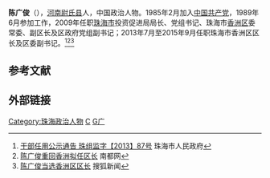 {{Infobox person
| 姓名     = 陈广俊
| 图像     = 
| 图像大小 = 
| 出生日期 = {{Birth year and age|1966|6}}
| 出生地   = {{CHN}}[[河南省|河南省]][[尉氏县|尉氏县]]
| 国籍     = {{PRC}}
| 教育程度 = 
| 学历     = 大学
| 母校     =
| 职业     = [[珠海市|珠海市]][[香洲区|香洲区]]区长（2013—2015）<br>珠海市投资促进局局长（2009—2014）
| 政党     = {{CPC}}
}}
'''陈广俊'''（{{bd|1966年|6月||catIdx=C陈}}），[[河南|河南]][[尉氏县|尉氏县]]人，中国政治人物。1985年2月加入[[中国共产党|中国共产党]]，1989年6月参加工作，2009年任职[[珠海市|珠海市]]投资促进局局长、党组书记、珠海市[[香洲区|香洲区]]委常委、副区长及区政府党组副书记；2013年7月至2015年9月任职珠海市香洲区区长及区委副书记。<ref>[http://www.zhuhai.gov.cn/xxgk/rsxx/rqgs/201305/t20130523_830700.html 干部任用公示通告 珠组监字【2013】87号] {{webarchive|url=https://web.archive.org/web/20150323191411/http://www.zhuhai.gov.cn/xxgk/rsxx/rqgs/201305/t20130523_830700.html |date=2015-03-23 }}珠海市人民政府</ref><ref>[http://www.nandu.com/nis/201305/27/57330.html 陈广俊重回香洲拟任区长] {{Wayback|url=http://www.nandu.com/nis/201305/27/57330.html |date=20150402120239 }}南都网</ref><ref>[http://news.sohu.com/20130703/n380520116.shtml 陈广俊当选香洲区区长] {{Wayback|url=http://news.sohu.com/20130703/n380520116.shtml |date=20150402163725 }}搜狐新闻</ref>

==参考文献==
<references />

==外部链接==
{{start box}}
{{s-gov}}
{{s-before|[[闫昊波|闫昊波]]}}
{{s-title|珠海市香洲区人民政府区长|2013年7月—2015年9月}} 
{{s-after|[[刘齐英|刘齐英]]}}
{{end box}}

[[Category:珠海政治人物|Category:珠海政治人物]]
[[Category:尉氏人|C]]
[[Category:陈姓|G广]]

{{中国政治人物小作品}}
